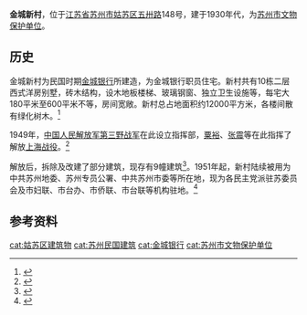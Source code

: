 
{{文物保护单位
| 级别 = 县市级
| 省区市 = 苏州市
| 名称 = 金城新村
| 图片 = 
| 编号 = 第三批
| 分类 = 近现代重要史迹及代表性建筑
| 时代 = 1930年代
| 所在 = [[苏州市|苏州市]][[姑苏区|姑苏区]]
| 登录 = 1991年
}}

'''金城新村'''，位于[[江苏省|江苏省]][[苏州市|苏州市]][[姑苏区|姑苏区]][[五卅路|五卅路]]148号，建于1930年代，为[[苏州市文物保护单位|苏州市文物保护单位]]。

==历史==
金城新村为民国时期[[金城银行|金城银行]]所建造，为金城银行职员住宅。新村共有10栋二层西式洋房别墅，砖木结构，设木地板楼梯、玻璃钢窗、独立卫生设施等，每宅大180平米至600平米不等，房间宽敞。新村总占地面积约12000平方米，各楼间散有绿化树木。<ref>{{cite book|title=苏州词典|author=江洪 等|publisher=苏州大学出版社|date=1999-08 |page=1039 |isbn=7-81037-478-8}}</ref>

1949年，[[中国人民解放军第三野战军|中国人民解放军第三野战军]]在此设立指挥部，[[粟裕|粟裕]]、[[张震_(上将)|张震]]等在此指挥了解放[[上海战役|上海战役]]。<ref>{{cite web |url=http://jsnews.jschina.com.cn/shms/201808/t20180801_1804233.shtml |title=苏州锦帆路社区举行“献礼八一”主题活动 90岁老兵为纪念碑描红 守护红色遗迹 |author=周晓青 |work=扬子晚报 |publisher=中国江苏网 |date=2018-08-01}}</ref>

解放后，拆除及改建了部分建筑，现存有9幢建筑<ref>{{cite book |title=苏州近代建筑考 |author=唐小祥主编 |publisher=苏州大学出版社 |year=2016 |isbn=978-7-5672-1830-7 |pages=198-200}}</ref>。1951年起，新村陆续被用为中共苏州地委、苏州专员公署、中共苏州市委等所在地，现为各民主党派驻苏委员会及市妇联、市台办、市侨联、市台联等机构驻地。<ref>{{cite web |url=http://www.archives.sh.cn/ztbd/shjflszn/201204/t20120410_17372.html |title=重走上海解放之路（附图） |work=上海档案信息网}}</ref>

==参考资料==
{{refs}}

{{coord|31.30744|N|120.62276|E|display=title}}
{{苏州市文物保护单位}}
{{DEFAULTSORT:jinchengxincun}}
[[cat:姑苏区建筑物|cat:姑苏区建筑物]]
[[cat:苏州民国建筑|cat:苏州民国建筑]]
[[cat:金城银行|cat:金城银行]]
[[cat:苏州市文物保护单位|cat:苏州市文物保护单位]]